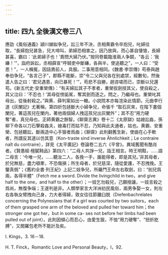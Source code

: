 ```yaml
---
---
---
```

title: 四九 全後漢文卷三八
---




應劭《風俗通義》潁川娣姒争兒，訟三年不決，丞相黄霸令卒抱兒，叱婦往取，“長婦抱兒甚急，兒大啼叫，弟婦恐相害之，因乃放與，而心甚自悽愴，長婦甚喜，霸曰：‘此弟婦子也！’責問大婦乃伏。”按同卷載臨淮兩人争鬬，“各云：‘我縑！’”，詣府訴訟，丞相薛宣“呼騎吏中斷縑，各與半，使追聽之”，一人曰：“受恩！”，一人稱冤，因詰責前人，具服。二事用意相同。《魏書·李崇傳》苟泰與趙奉伯争兒，“各言己子”，郡縣不能斷，崇“令二父與兒各在别處禁，經數旬，然後遣人告之曰：‘君兒遇患，向已暴死！’”，苟悲不自勝，趟咨嗟而已，崇斷以兒還苟。《新五代史·安重榮傳》：“有夫婦訟其子不孝者，重榮拔劍授其父，使自殺之，其父泣曰：‘不忍也！’其母從傍詬駡，奪其劍而逐之。問之，乃繼母也。重榮叱其母出，從後射殺之。”與黄、薛判案如出一轍。小説院本亦每渲染此情節。元曲李行道《灰闌記》尤著稱，第四折包拯斷大小婦争兒，命張千 “取石灰來，在階下畫個闌兒，著這孩兒在闌内，著他兩個婦人拽這孩兒出灰闌外”；其不忍“用力硬奪”者，真兒母也。正師黄霸之餘智。《聊齋志異》卷十二《太原獄》姑媳訟姦，孫柳下命各以刀石擊殺姦夫，媳毒打而姑不忍，乃知與此夫通者，姑也。黄霸、安重榮、包拯聽訟，斷兩造中心手狠者爲曲；《聊齋》此則翻舊生新，使曲在心手軟者，所謂反其道以仿其意（Kon-traste sind inverse Ähnlichkeit；Le contraire naît du contraire），詳見《太平廣記》卷論卷二五六《平曾》。異域舊聞有酷肖者。《賢愚經·檀膩䩭品》第四六：“二母人共諍一兒，詣王相言。時王明黠，……語二母言：‘今唯一兒，……聽汝二人，各挽一手，誰能得者，即是其兒。’非其母者，於兒無慈，盡力頓牽，不恐傷損；所生母者，於兒慈深，隨從愛護，不忍拽挽。王鑒真僞”；《舊約全書·列王紀》上記二妓争兒，所羅門王命左右取劍，曰：“剖兒爲兩，各得半體”（Fetch me a sword. Divide the livingchild in two，and give half to the one，and half to the other）；一妓乞勿殺兒，己願捨讓，一妓言殺之爲尚，無復争端；王遂判是非。人類學家言大洋洲初民風俗，兩男争娶一女，則左右各執女臂拽向己身，力大者得婦，致女往往節離臼脱（Diefenbachrelates concerning the Polynesians that if a girl was courted by two suitors，each of them grasped one arm of the beloved and pulled her toward him；the stronger one got her，but in some ca- ses not before her limbs had been pulled out of joint）。此則因傾心而忍心，由愛生狠，不恤“用力硬奪”、“扭折肐膊”，又閻羅包老所不能計及矣。

I. Kings，3. 16－18.

H. T. Finck，Romantic Love and Personal Beauty，I，92.